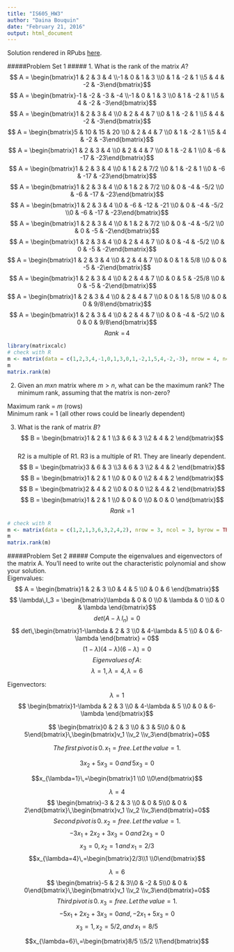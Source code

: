```yaml
---
title: "IS605_HW3"
author: "Daina Bouquin"
date: "February 21, 2016"
output: html_document
---
```

Solution rendered in RPubs [here](http://rpubs.com/dbouquin/154670).
   
#####Problem Set 1 #####
1. What is the rank of the matrix $A$?
$$ A = \begin{bmatrix}1 & 2 & 3 & 4 \\-1 & 0 & 1 & 3 \\0 & 1 & -2 & 1 \\5 & 4 & -2 & -3\end{bmatrix}$$ 
$$ A = \begin{bmatrix}-1 & -2 & -3 & -4 \\-1 & 0 & 1 & 3 \\0 & 1 & -2 & 1 \\5 & 4 & -2 & -3\end{bmatrix}$$
$$ A = \begin{bmatrix}1 & 2 & 3 & 4 \\0 & 2 & 4 & 7 \\0 & 1 & -2 & 1 \\5 & 4 & -2 & -3\end{bmatrix}$$
$$ A = \begin{bmatrix}5 & 10 & 15 & 20 \\0 & 2 & 4 & 7 \\0 & 1 & -2 & 1 \\5 & 4 & -2 & -3\end{bmatrix}$$
$$ A = \begin{bmatrix}1 & 2 & 3 & 4 \\0 & 2 & 4 & 7 \\0 & 1 & -2 & 1 \\0 & -6 & -17 & -23\end{bmatrix}$$
$$ A = \begin{bmatrix}1 & 2 & 3 & 4 \\0 & 1 & 2 & 7/2 \\0 & 1 & -2 & 1 \\0 & -6 & -17 & -23\end{bmatrix}$$
$$ A = \begin{bmatrix}1 & 2 & 3 & 4 \\0 & 1 & 2 & 7/2 \\0 & 0 & -4 & -5/2 \\0 & -6 & -17 & -23\end{bmatrix}$$
$$ A = \begin{bmatrix}1 & 2 & 3 & 4 \\0 & -6 & -12 & -21 \\0 & 0 & -4 & -5/2 \\0 & -6 & -17 & -23\end{bmatrix}$$
$$ A = \begin{bmatrix}1 & 2 & 3 & 4 \\0 & 1 & 2 & 7/2 \\0 & 0 & -4 & -5/2 \\0 & 0 & -5 & -2\end{bmatrix}$$
$$ A = \begin{bmatrix}1 & 2 & 3 & 4 \\0 & 2 & 4 & 7 \\0 & 0 & -4 & -5/2 \\0 & 0 & -5 & -2\end{bmatrix}$$
$$ A = \begin{bmatrix}1 & 2 & 3 & 4 \\0 & 2 & 4 & 7 \\0 & 0 & 1 & 5/8 \\0 & 0 & -5 & -2\end{bmatrix}$$
$$ A = \begin{bmatrix}1 & 2 & 3 & 4 \\0 & 2 & 4 & 7 \\0 & 0 & 5 & -25/8 \\0 & 0 & -5 & -2\end{bmatrix}$$
$$ A = \begin{bmatrix}1 & 2 & 3 & 4 \\0 & 2 & 4 & 7 \\0 & 0 & 1 & 5/8 \\0 & 0 & 0 & 9/8\end{bmatrix}$$
$$ A = \begin{bmatrix}1 & 2 & 3 & 4 \\0 & 2 & 4 & 7 \\0 & 0 & -4 & -5/2 \\0 & 0 & 0 & 9/8\end{bmatrix}$$
$$ Rank\,\,=\,4 $$

```r
library(matrixcalc)
# check with R
m <- matrix(data = c(1,2,3,4,-1,0,1,3,0,1,-2,1,5,4,-2,-3), nrow = 4, ncol = 4, byrow = TRUE)
m
matrix.rank(m)
```
   
2. Given an $mxn$ matrix where $m>n$, what can be the maximum rank? The minimum rank, assuming that the matrix is non-zero?   
    
Maximum rank = $m$ (rows)    
Minimum rank = 1 (all other rows could be linearly dependent)   
     
3. What is the rank of matrix $B$?
$$ B = \begin{bmatrix}1 & 2 & 1 \\3 & 6 & 3 \\2 & 4 & 2 \end{bmatrix}$$    
R2 is a multiple of R1. R3 is a multiple of R1. They are linearly dependent.
$$ B = \begin{bmatrix}3 & 6 & 3 \\3 & 6 & 3 \\2 & 4 & 2 \end{bmatrix}$$ 
$$ B = \begin{bmatrix}1 & 2 & 1 \\0 & 0 & 0 \\2 & 4 & 2 \end{bmatrix}$$ 
$$ B = \begin{bmatrix}2 & 4 & 2 \\0 & 0 & 0 \\2 & 4 & 2 \end{bmatrix}$$ 
$$ B = \begin{bmatrix}1 & 2 & 1 \\0 & 0 & 0 \\0 & 0 & 0 \end{bmatrix}$$ 
$$ Rank\,\,=\,1 $$   

```r
# check with R
m <- matrix(data = c(1,2,1,3,6,3,2,4,2), nrow = 3, ncol = 3, byrow = TRUE)
m
matrix.rank(m)
```
   
#####Problem Set 2 #####
Compute the eigenvalues and eigenvectors of the matrix A. You’ll need to write out the characteristic polynomial and show your solution.   
Eigenvalues:   
$$ A = \begin{bmatrix}1 & 2 & 3 \\0 & 4 & 5 \\0 & 0 & 6 \end{bmatrix}$$ 
$$ \lambda\,I_3 = \begin{bmatrix}\lambda & 0 & 0 \\0 & \lambda & 0 \\0 & 0 & \lambda \end{bmatrix}$$ 
$$ det(A-\lambda\,I_n)=0$$ 
$$ det\,\begin{bmatrix}1-\lambda & 2 & 3 \\0 & 4-\lambda & 5 \\0 & 0 & 6-\lambda \end{bmatrix} = 0$$ 
$$(1-\lambda)(4-\lambda)(6-\lambda)=0$$
$$ Eigenvalues\,of\,A:$$
$$\lambda=1,\, \lambda=4,\, \lambda=6$$
   
Eigenvectors:   
$$\lambda=1$$
$$ \begin{bmatrix}1-\lambda & 2 & 3 \\0 & 4-\lambda & 5 \\0 & 0 & 6-\lambda \end{bmatrix}$$ 
    
$$ \begin{bmatrix}0 & 2 & 3 \\0 & 3 & 5\\0 & 0 & 5\end{bmatrix}\,\begin{bmatrix}v_1 \\v_2 \\v_3\end{bmatrix}=0$$ 

$$The\,first\,pivot\,is\,0.\,x_1 = free.\,Let\,the\,value=1.$$   

$$3 x_2 + 5 x_3 = 0 \,and\, 5 x_3 = 0$$

$$x_{\lambda=1}\,=\begin{bmatrix}1 \\0 \\0\end{bmatrix}$$
    
$$\lambda=4$$
$$ \begin{bmatrix}-3 & 2 & 3 \\0 & 0 & 5\\0 & 0 & 2\end{bmatrix}\,\begin{bmatrix}v_1 \\v_2 \\v_3\end{bmatrix}=0$$
$$Second\,pivot\,is\, 0.\,x_2=free.\,Let\,the\,value=1.$$
$$-3x_1+2x_2 +3x_3 = 0\,and\, 2x_3 = 0$$
$$x_3=0,\,x_2=1\,and\,x_1=2/3$$
$$x_{\lambda=4}\,=\begin{bmatrix}2/3\\1 \\0\end{bmatrix}$$
   
$$\lambda=6$$
$$ \begin{bmatrix}-5 & 2 & 3\\0 & -2 & 5\\0 & 0 & 0\end{bmatrix}\,\begin{bmatrix}v_1 \\v_2 \\v_3\end{bmatrix}=0$$ 
$$Third\,pivot\,is\, 0.\,x_3=free.\,Let\,the\,value=1.$$
$$-5x_1 +2x_2 +3x_3 = 0 and, -2x_1+5x_3 = 0$$
$$x_3 = 1,\,x_2 = 5/2,\,and\,x_1=8/5$$

$$x_{\lambda=6}\,=\begin{bmatrix}8/5 \\5/2 \\1\end{bmatrix}$$


